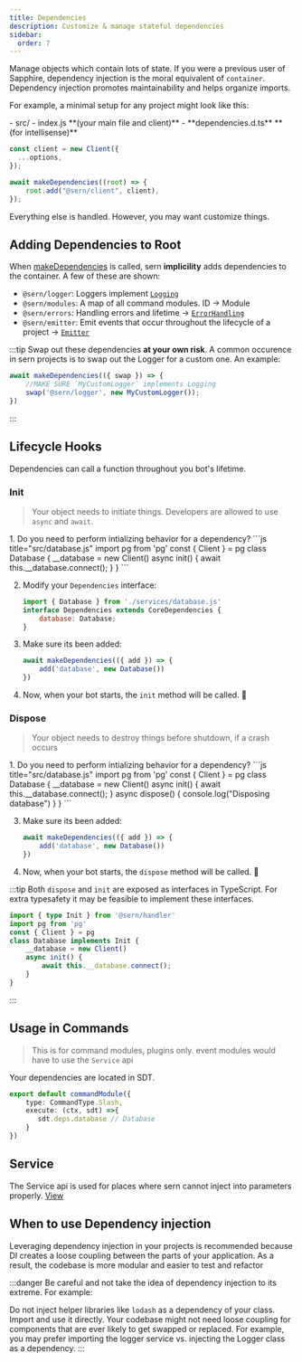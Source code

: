 ```yaml
---
title: Dependencies 
description: Customize & manage stateful dependencies 
sidebar:
  order: 7
---
```


Manage objects which contain lots of state. If you were a previous user of Sapphire, dependency injection is the moral equivalent of `container`.
Dependency injection promotes maintainability and helps organize imports. 

For example, a minimal setup for any project might look like this:


<FileTree>
- src/
    - index.js **(your main file and client)**
    - **dependencies.d.ts** **(for intellisense)**
</FileTree>



```js title="src/index.js"
const client = new Client({
  ...options,
});

await makeDependencies((root) => {
    root.add("@sern/client", client),
});
```

Everything else is handled. However, you may want customize things.

## Adding Dependencies to Root

When [makeDependencies](/v4/api/functions/makedependencies) is called, sern **implicility** adds dependencies to the container. A few of these are shown: 
- `@sern/logger`:  Loggers implement [`Logging`](/v4/api/interfaces/logging)
- `@sern/modules`: A map of all command modules. ID -> Module
- `@sern/errors`:  Handling errors and lifetime → [`ErrorHandling`](/v4/api/interfaces/errorhandling)
- `@sern/emitter`: Emit events that occur throughout the lifecycle of a project → [`Emitter`](/v3/api/interfaces/emitter)

:::tip
Swap out these dependencies **at your own risk**.
A common occurence in sern projects is to swap out the Logger for a custom one. An example:
```ts {2}
await makeDependencies(({ swap }) => {
    //MAKE SURE `MyCustomLogger` implements Logging
    swap('@sern/logger', new MyCustomLogger());
})
```
:::


## Lifecycle Hooks
Dependencies can call a function throughout you bot's lifetime.

### Init

> Your object needs to initiate things. Developers are allowed to use `async` and `await`.


<Steps>
1. Do you need to perform intializing behavior for a dependency?
    ```js title="src/database.js"
    import pg from 'pg'
    const { Client } = pg
    class Database {
        __database = new Client()
        async init() {
            await this.__database.connect();
        }
    }
    ```

2. Modify your `Dependencies` interface:
    ```js title="src/dependencies.d.ts" {4}
    import { Database } from './services/database.js'
    interface Dependencies extends CoreDependencies {
        database: Database;
    }
    ```

3. Make sure its been added:
    ```ts title="src/index.ts" {3}
    await makeDependencies(({ add }) => {
        add('database', new Database())
    })
    ```

4. Now, when your bot starts, the `init` method will be called. 🎉

</Steps>

### Dispose 
> Your object needs to destroy things before shutdown, if a crash occurs


<Steps>
1. Do you need to perform intializing behavior for a dependency?
    ```js title="src/database.js"
    import pg from 'pg'
    const { Client } = pg
    class Database {
        __database = new Client()
        async init() {
            await this.__database.connect();
        }
        async dispose() {
            console.log("Disposing database")
        }
    }
    ```

3. Make sure its been added:
    ```js title="src/index.ts" {3}
    await makeDependencies(({ add }) => {
        add('database', new Database())
    })
    ```
4. Now, when your bot starts, the `dispose` method will be called. 🎉
</Steps>

:::tip
Both `dispose` and `init` are exposed as interfaces in TypeScript. For extra typesafety it may be feasible to implement these interfaces.
```ts
import { type Init } from '@sern/handler'
import pg from 'pg'
const { Client } = pg
class Database implements Init {
    __database = new Client()
    async init() {
        await this.__database.connect();
    }
}
```
:::

## Usage in Commands
> This is for command modules, plugins only. event modules would have to use the `Service` api

Your dependencies are located in SDT.
```ts
export default commandModule({ 
    type: CommandType.Slash,
    execute: (ctx, sdt) =>{
       sdt.deps.database // Database
    }
})
```

## Service
The Service api is used for places where sern cannot inject into parameters properly. [View](/v3/guide/walkthrough/services/)


## When to use Dependency injection

Leveraging dependency injection in your projects is recommended because DI creates a loose coupling between the parts of your application.
As a result, the codebase is more modular and easier to test and refactor

:::danger 
Be careful and not take the idea of dependency injection to its extreme. For example:

Do not inject helper libraries like `lodash` as a dependency of your class. Import and use it directly.
Your codebase might not need loose coupling for components that are ever likely to get swapped or replaced.
For example, you may prefer importing the logger service vs. injecting the Logger class as a dependency.
:::



